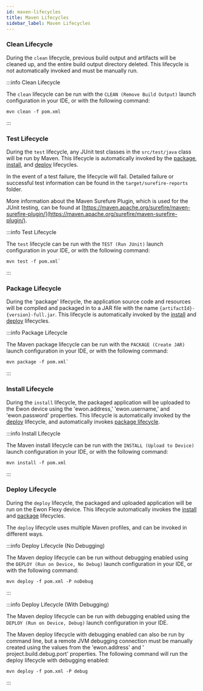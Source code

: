 ```yaml
---
id: maven-lifecycles
title: Maven Lifecycles
sidebar_label: Maven Lifecycles
---
```


### Clean Lifecycle

During the `clean` lifecycle, previous build output and artifacts will be cleaned up, and the entire
build output directory deleted. This lifecycle is not automatically invoked and must be manually
run.

:::info Clean Lifecycle

The `clean` lifecycle can be run with the `CLEAN (Remove Build Output)` launch configuration in
your IDE, or with the following command:

```shell
mvn clean -f pom.xml
```

:::

### Test Lifecycle

During the `test` lifecycle, any JUnit test classes in the `src/test/java` class will be run by
Maven. This lifecycle is automatically invoked by
the [package](#package-lifecycle), [install](#install-lifecycle), and [deploy](#deploy-lifecycle)
lifecycles.

In the event of a test failure, the lifecycle will fail. Detailed failure or successful test
information can be found in the `target/surefire-reports` folder.

More information about the Maven Surefure Plugin, which is used for the JUnit testing, can be found
at [https://maven.apache.org/surefire/maven-surefire-plugin/](https://maven.apache.org/surefire/maven-surefire-plugin/).

:::info Test Lifecycle

The `test` lifecycle can be run with the `TEST (Run JUnit)` launch configuration in your IDE, or
with the following command:

```
mvn test -f pom.xml`
```

:::

### Package Lifecycle

During the 'package' lifecycle, the application source code and resources will be compiled and
packaged in to a JAR file with the name `{artifactId}-{version}-full.jar`. This lifecycle is
automatically invoked by the [install](#install-lifecycle)
and [deploy](#deploy-lifecycle) lifecycles.

:::info Package Lifecycle

The Maven package lifecycle can be run with the `PACKAGE (Create JAR)` launch configuration in your
IDE, or with the
following command:

```
mvn package -f pom.xml`
```

:::

### Install Lifecycle

During the `install` lifecycle, the packaged application will be uploaded to the Ewon device using
the 'ewon.address,' 'ewon.username,' and 'ewon.password' properties. This lifecycle is automatically
invoked by the [deploy](#deploy-lifecycle) lifecycle, and automatically
invokes [package lifecycle](#package-lifecycle).

:::info Install Lifecycle

The Maven install lifecycle can be run with the `INSTALL (Upload to Device)` launch configuration in
your IDE, or with the following command:

```
mvn install -f pom.xml
```

:::

### Deploy Lifecycle

During the `deploy` lifecycle, the packaged and uploaded application will be run on the Ewon Flexy
device. This lifecycle automatically invokes the [install](#install-lifecycle)
and [package](#package-lifecycle) lifecycles.

The `deploy` lifecycle uses multiple Maven profiles, and can be invoked in different ways.

:::info Deploy Lifecycle (No Debugging)

The Maven deploy lifecycle can be run without debugging enabled using
the `DEPLOY (Run on Device, No Debug)` launch
configuration in your IDE, or with the following command:

```
mvn deploy -f pom.xml -P noDebug
```

:::

:::info Deploy Lifecycle (With Debugging)

The Maven deploy lifecycle can be run with debugging enabled using
the `DEPLOY (Run on Device, Debug)` launch configuration in your IDE.

The Maven deploy lifecycle with debugging enabled can also be run by command line, but a remote JVM
debugging connection must be manually created using the values from the 'ewon.address' and '
project.build.debug.port' properties. The following command will run the deploy lifecycle with
debugging enabled:

```
mvn deploy -f pom.xml -P debug
```

:::